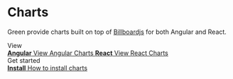 
<Meta title="Components/Charts" />

<style>{`
  .subheading {
    --mediumdark: '#999999';
    font-weight: 900;
    font-size: 13px;
    color: #999;
    letter-spacing: 6px;
    line-height: 24px;
    text-transform: uppercase;
    margin-bottom: 12px;
    margin-top: 40px;
  }

  .link-list {
    display: grid;
    grid-template-columns: 1fr;
    row-gap: 10px;
  }

  @media (min-width: 620px) {
    .link-list {
      row-gap: 20px;
      column-gap: 20px;
      grid-template-columns: 1fr 1fr;
    }
  }

  @media all and (-ms-high-contrast:none) {
  .link-list {
      display: -ms-grid;
      -ms-grid-columns: 1fr 1fr;
    }
  }

  .link-item {
    display: block;
    padding: 20px 30px 20px 15px;
    border: 1px solid #00000010;
    border-radius: 5px;
    transition: background 150ms ease-out, border 150ms ease-out, transform 150ms ease-out;
    color: #333333;
    display: flex;
    align-items: flex-start;
  }

  .link-item:hover {
    border-color: #1EA7FD50;
    transform: translate3d(0, -3px, 0);
    box-shadow: rgba(0, 0, 0, 0.08) 0 3px 10px 0;
  }

  .link-item:active {
    border-color: #1EA7FD;
    transform: translate3d(0, 0, 0);
  }

  .link-item strong {
    font-weight: 700;
    display: block;
    margin-bottom: 2px;
  }

  .link-item img {
    height: 40px;
    width: 40px;
    margin-right: 15px;
    flex: none;
  }

  .link-item span {
    font-size: 14px;
    line-height: 20px;
  }
`}</style>

# Charts

Green provide charts built on top of [Billboardjs](https://naver.github.io/billboard.js/) for both Angular and React.

<div className="subheading">View</div>

<div className="link-list">
  <a className="link-item" href="https://sebgroup.github.io/green/latest/angular-charts/" target="_blank">
    <span>
      <strong>Angular</strong>
      View Angular Charts
    </span>
  </a>
  <a className="link-item" href="https://sebgroup.github.io/green/latest/react-charts/" target="_blank">
    <span>
      <strong>React</strong>
      View React Charts
    </span>
  </a>
</div>

<div className="subheading">Get started</div>

<div className="link-list">
  <a className="link-item"
     href="./?path=/story/get-started-install--page"
     target="_self">
    <span>
      <strong>Install</strong>
      How to install charts
    </span>
  </a>
</div>
